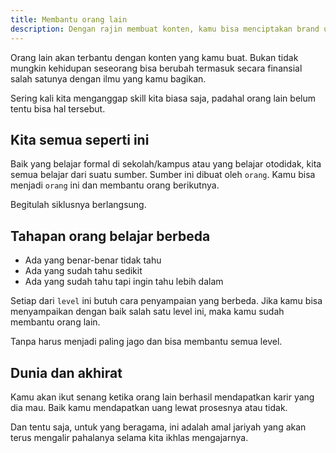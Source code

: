 ```yaml
---
title: Membantu orang lain
description: Dengan rajin membuat konten, kamu bisa menciptakan brand untuk dirimu sendiri.
---
```


Orang lain akan terbantu dengan konten yang kamu buat. Bukan tidak mungkin kehidupan seseorang bisa berubah termasuk secara finansial salah satunya dengan ilmu yang kamu bagikan.

Sering kali kita menganggap skill kita biasa saja, padahal orang lain belum tentu bisa hal tersebut.

## Kita semua seperti ini 

Baik yang belajar formal di sekolah/kampus atau yang belajar otodidak, kita semua belajar dari suatu sumber. Sumber ini dibuat oleh `orang`. Kamu bisa menjadi `orang` ini dan membantu orang berikutnya.

Begitulah siklusnya berlangsung.

## Tahapan orang belajar berbeda
- Ada yang benar-benar tidak tahu
- Ada yang sudah tahu sedikit
- Ada yang sudah tahu tapi ingin tahu lebih dalam

Setiap dari `level` ini butuh cara penyampaian yang berbeda. Jika kamu bisa menyampaikan dengan baik salah satu level ini, maka kamu sudah membantu orang lain. 

Tanpa harus menjadi paling jago dan bisa membantu semua level.

## Dunia dan akhirat
Kamu akan ikut senang ketika orang lain berhasil mendapatkan karir yang dia mau. Baik kamu mendapatkan uang lewat prosesnya atau tidak.

Dan tentu saja, untuk yang beragama, ini adalah amal jariyah yang akan terus mengalir pahalanya selama kita ikhlas mengajarnya.
